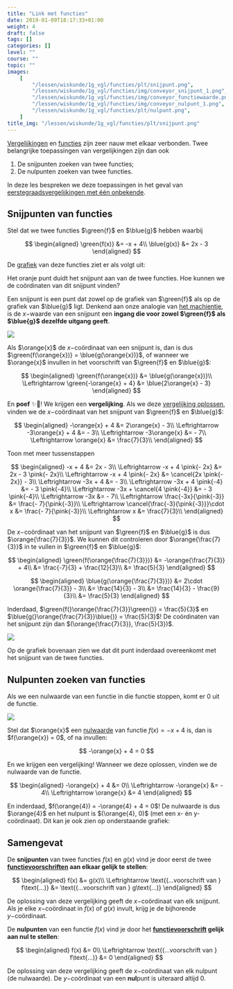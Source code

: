 ```yaml
---
title: "Link met functies"
date: 2019-01-09T18:17:33+01:00
weight: 4
draft: false
tags: []
categories: []
level: ""
course: ""
topic: ""
images:
    [
        "/lessen/wiskunde/1g_vgl/functies/plt/snijpunt.png",
        "/lessen/wiskunde/1g_vgl/functies/img/conveyor_snijpunt_1.png",
        "/lessen/wiskunde/1g_vgl/functies/img/conveyor_functiewaarde.png",
        "/lessen/wiskunde/1g_vgl/functies/img/conveyor_nulpunt_1.png",
        "/lessen/wiskunde/1g_vgl/functies/plt/nulpunt.png",
    ]
title_img: "/lessen/wiskunde/1g_vgl/functies/plt/snijpunt.png"
---
```


[Vergelijkingen](intro) en [functies](../functies/intro) zijn zeer nauw
met elkaar verbonden. Twee belangrijke toepassingen van vergelijkingen zijn dan
ook

1. De snijpunten zoeken van twee functies;
2. De nulpunten zoeken van twee functies.

In deze les bespreken we deze toepassingen in het geval van
[eerstegraadsvergelijkingen met één onbekende](oplossen).

## Snijpunten van functies

Stel dat we twee functies $\green{f}$ en $\blue{g}$ hebben waarbij

$$
\begin{aligned}
\green{f(x)} &= -x + 4\\
 \blue{g(x)} &= 2x - 3
\end{aligned}
$$

De [grafiek](../functies/grafiek) van deze functies ziet er als volgt uit:

<Bokeh plot="plt/snijpunt" />

Het oranje punt duidt het <span class="orange">snijpunt</span> aan van de twee functies. Hoe kunnen we de coördinaten van dit snijpunt vinden?

Een snijpunt is een punt dat zowel op de grafiek van $\green{f}$ als op de grafiek van $\blue{g}$ ligt. Denkend aan onze analogie van [het machientje](../functies/intro#een-functie-is-een-machientje), is de $x-$waarde van een snijpunt een **ingang die voor zowel $\green{f}$ als $\blue{g}$ dezelfde uitgang geeft**.

![](img/conveyor_snijpunt_1.png)

Als $\orange{x}$ de $x-$coördinaat van een snijpunt is, dan is dus $\green{f(\orange{x})} = \blue{g(\orange{x})}$, of wanneer we $\orange{x}$ invullen in het voorschrift van $\green{f}$ en $\blue{g}$:

$$
\begin{aligned}
\green{f(\orange{x})} &= \blue{g(\orange{x})}\\
\Leftrightarrow \green{-\orange{x} + 4} &= \blue{2\orange{x} - 3}
\end{aligned}
$$

En **poef** ✨🧙! We krijgen een **vergelijking**. Als we deze [vergelijking
oplossen](eerste_graad), vinden we de $x-$coördinaat van het snijpunt van
$\green{f}$ en $\blue{g}$:

$$
\begin{aligned}
-\orange{x} + 4 &= 2\orange{x} - 3\\
 \Leftrightarrow -3\orange{x} + 4 &= - 3\\
 \Leftrightarrow -3\orange{x} &= - 7\\
 \Leftrightarrow \orange{x} &= \frac{7}{3}\\
\end{aligned}
$$

<Expand>

Toon met meer tussenstappen

$$
\begin{aligned}
-x + 4 &= 2x - 3\\
 \Leftrightarrow -x + 4 \pink{- 2x} &= 2x - 3 \pink{- 2x}\\
 \Leftrightarrow -x + 4 \pink{- 2x} &= \cancel{2x \pink{- 2x}} - 3\\
 \Leftrightarrow -3x + 4 &= - 3\\
 \Leftrightarrow -3x + 4 \pink{-4} &= - 3 \pink{-4}\\
 \Leftrightarrow -3x + \cancel{4 \pink{-4}} &= - 3 \pink{-4}\\
 \Leftrightarrow -3x &= - 7\\
 \Leftrightarrow \frac{-3x}{\pink{-3}} &= \frac{- 7}{\pink{-3}}\\
 \Leftrightarrow \cancel{\frac{-3}{\pink{-3}}}\cdot x &= \frac{- 7}{\pink{-3}}\\
 \Leftrightarrow x &= \frac{7}{3}\\
\end{aligned}
$$

</Expand>

De $x-$coördinaat van het snijpunt van $\green{f}$ en $\blue{g}$ is dus
$\orange{\frac{7}{3}}$. We kunnen dit controleren door $\orange{\frac{7}{3}}$ in te vullen in $\green{f}$ en $\blue{g}$:

$$
\begin{aligned}
\green{f(\orange{\frac{7}{3}})} &= -\orange{\frac{7}{3}} + 4\\
 &= \frac{-7}{3} + \frac{12}{3}\\
 &= \frac{5}{3}
\end{aligned}
$$

$$
\begin{aligned}
\blue{g(\orange{\frac{7}{3}})} &= 2\cdot \orange{\frac{7}{3}} - 3\\
 &= \frac{14}{3} - 3\\
 &= \frac{14}{3} - \frac{9}{3}\\
 &= \frac{5}{3}
\end{aligned}
$$

Inderdaad, $\green{f(}\orange{\frac{7}{3}}\green{)} = \frac{5}{3}$ en $\blue{g(}\orange{\frac{7}{3}}\blue{)} = \frac{5}{3}$! De coördinaten van het snijpunt zijn dan $(\orange{\frac{7}{3}}, \frac{5}{3})$.

![](img/conveyor_functiewaarde.png)

Op de grafiek bovenaan zien we dat dit punt inderdaad overeenkomt met het snijpunt van de twee functies.

## Nulpunten zoeken van functies

Als we een <span class="orange">nulwaarde</span> van een functie in die functie stoppen, komt er $0$ uit de functie.

![](img/conveyor_nulpunt_1.png)

Stel dat $\orange{x}$ een [nulwaarde](../functies/nulpunten#nulwaarden-van-een-functie) van functie $f(x) = -x + 4$ is, dan is $f(\orange{x}) = 0$, of na invullen:

$$
-\orange{x} + 4 = 0
$$


En we krijgen een vergelijking! Wanneer we deze oplossen, vinden we de <span class="orange">nulwaarde</span> van de functie.

$$
\begin{aligned}
-\orange{x} + 4 &= 0\\
\Leftrightarrow -\orange{x} &= - 4\\
\Leftrightarrow \orange{x} &= 4
\end{aligned}
$$

En inderdaad, $f(\orange{4}) = -\orange{4} + 4 = 0$! De nulwaarde is dus
$\orange{4}$ en het nulpunt is $(\orange{4}, 0)$ <Mute>(met een x- én
y-coördinaat)</Mute>.  Dit kan je ook zien op onderstaande grafiek:

<Bokeh plot="plt/nulpunt" />

## Samengevat

<Attention title="Snijpunten van twee functies">

De **snijpunten** van twee functies $f(x)$ en $g(x)$ vind je door eerst de twee **[functievoorschriften](../functies/voorschrift) aan elkaar gelijk te stellen**:

$$
\begin{aligned}
f(x) &= g(x)\\
\Leftrightarrow \text{(...voorschrift van } f\text{...)} &= \text{(...voorschrift van } g\text{...)}
\end{aligned}
$$

De oplossing van deze vergelijking geeft de $x-$coördinaat van elk snijpunt. Als je elke $x-$coördinaat in $f(x)$ of $g(x)$ invult, krijg je de bijhorende $y-$coördinaat.
</Attention>

<Attention title="Nulpunten van een functie">

De **nulpunten** van een functie $f(x)$ vind je door het **[functievoorschrift](../functies/voorschrift) gelijk aan nul te stellen**:

$$
\begin{aligned}
f(x) &= 0\\
\Leftrightarrow \text{(...voorschrift van } f\text{...)} &= 0
\end{aligned}
$$

De oplossing van deze vergelijking geeft de $x-$coördinaat van elk nulpunt (de nulwaarde). De $y-$coördinaat van een **nul**punt is uiteraard altijd $0$.
</Attention>
